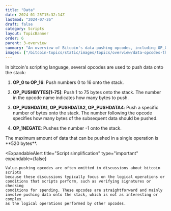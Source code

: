 ```yaml
---
title: "Data"
date: 2024-01-25T15:32:14Z
lastmod: "2024-07-26"
draft: false
category: Scripts
layout: TopicBanner
order: 6
parent: 3-overview
summary: "An overview of Bitcoin's data-pushing opcodes, including OP_0 to OP_16, OP_PUSHBYTES, and OP_PUSHDATA operations, with a focus on stack manipulation and size limitations."
images: ["/bitcoin-topics/static/images/topics/overview/data-opcodes-thumbnail.jpg"]
---
```


In bitcoin's scripting language, several opcodes are used to push data onto the stack:

1. **OP_0 to OP_16**: Push numbers 0 to 16 onto the stack.

2. **OP_PUSHBYTES[1-75]**: Push 1 to 75 bytes onto the stack. The number in the opcode name indicates how many bytes to push.

3. **OP_PUSHDATA1, OP_PUSHDATA2, OP_PUSHDATA4**: Push a specific number of bytes onto the stack. The number following the opcode specifies how many bytes of the subsequent data should be pushed.

<OpcodeDataVisualizer></OpcodeDataVisualizer>

4. **OP_1NEGATE**: Pushes the number -1 onto the stack.

<ExpandableAlert title="Maximum Data Size" type="warning" expandable={false}>
    The maximum amount of data that can be pushed in a single operation is **520
    bytes**.
</ExpandableAlert>

<ExpandableAlert
    title="Script simplification"
    type="important"
    expandable={false}
>
    Value-pushing opcodes are often omitted in discussions about bitcoin scripts
    because these discussions typically focus on the logical operations or
    conditions that scripts perform, such as verifying signatures or checking
    conditions for spending. These opcodes are straightforward and mainly
    involve pushing data onto the stack, which is not as interesting or complex
    as the logical operations performed by other opcodes.
</ExpandableAlert>
